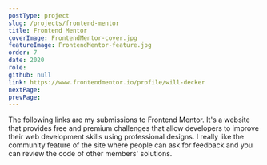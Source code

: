 ```yaml
---
postType: project
slug: /projects/frontend-mentor
title: Frontend Mentor
coverImage: FrontendMentor-cover.jpg
featureImage: FrontendMentor-feature.jpg
order: 7
date: 2020
role:
github: null
link: https://www.frontendmentor.io/profile/will-decker
nextPage:
prevPage:
---
```


The following links are my submissions to Frontend Mentor. It's a website that provides free and premium challenges that allow developers to improve their web development skills using professional designs. I really like the community feature of the site where people can ask for feedback and you can review the code of other members' solutions.

